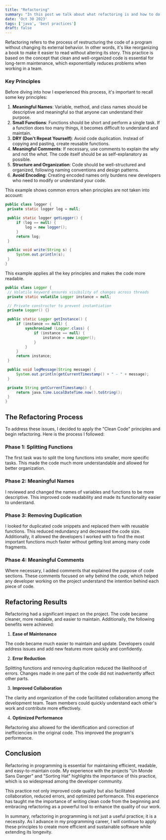 ```yaml
---
title: "Refactoring"
summary: "In this post we talk about what refactoring is and how to do it effectively along with some other."
date: 'Oct 30 2023'
tags: ['java', 'best practices']
draft: false
---
```


Refactoring refers to the process of restructuring the code of a program without changing its external behavior.
In other words, it's like reorganizing a book to make it easier to read without altering its story.
This practice is based on the concept that clean and well-organized code is essential for long-term maintenance,
which exponentially reduces problems when working in a team.

### Key Principles

Before diving into how I experienced this process, it's important to recall some key principles:

1. **Meaningful Names**: Variable, method, and class names should be descriptive and meaningful so that anyone can understand their purpose.
2. **Small Functions**: Functions should be short and perform a single task. If a function does too many things, it becomes difficult to understand and maintain.
3. **DRY (Don't Repeat Yourself)**: Avoid code duplication. Instead of copying and pasting, create reusable functions.
4. **Meaningful Comments**: If necessary, use comments to explain the _why_ and not the _what_. The code itself should be as self-explanatory as possible.
5. **Structure and Organization**: Code should be well-structured and organized, following naming conventions and design patterns.
6. **Avoid Encoding**: Creating encoded names only burdens new developers who need to modify or understand your code.

This example shows common errors when principles are not taken into account:

```java
public class logger {
 private static logger log = null;

 public static logger getLogger() {
     if (log == null) {
         log = new logger();
     }
     return log;
 }

 public void write(String s) {
     System.out.println(s);
 }
}
   ```

This example applies all the key principles and makes the code more readable.

```java
public class Logger {
 // Volatile keyword ensures visibility of changes across threads
 private static volatile Logger instance = null;

 // Private constructor to prevent instantiation
 private Logger() {}

 public static Logger getInstance() {
     if (instance == null) {
         synchronized (Logger.class) {
             if (instance == null) {
                 instance = new Logger();
             }
         }
     }
     return instance;
 }

 public void logMessage(String message) {
     System.out.println(getCurrentTimestamp() + " - " + message);
 }

 private String getCurrentTimestamp() {
     return java.time.LocalDateTime.now().toString();
 }
}
   ```

## The Refactoring Process

To address these issues, I decided to apply the "Clean Code" principles and begin refactoring. Here is the process I followed:

### Phase 1: Splitting Functions

The first task was to split the long functions into smaller, more specific tasks. This made the code much more understandable and allowed for better organization.

### Phase 2: Meaningful Names

I reviewed and changed the names of variables and functions to be more descriptive. This improved code readability and made its functionality easier to understand.

### Phase 3: Removing Duplication

I looked for duplicated code snippets and replaced them with reusable functions.
This reduced redundancy and decreased the code size. Additionally,
it allowed the developers I worked with
to find the most important functions much faster without getting lost among many code fragments.

### Phase 4: Meaningful Comments

Where necessary, I added comments that explained the purpose of code sections. These comments focused on _why_ behind the code, which helped any developer working on the project understand the intention behind each piece of code.

## Refactoring Results

Refactoring had a significant impact on the project. The code became cleaner, more readable, and easier to maintain. Additionally, the following benefits were achieved:

1. **Ease of Maintenance**

The code became much easier to maintain and update. Developers could address issues and add new features more quickly and confidently.

2. **Error Reduction**

Splitting functions and removing duplication reduced the likelihood of errors. Changes made in one part of the code did not inadvertently affect other parts.

3. **Improved Collaboration**

The clarity and organization of the code facilitated collaboration among the development team. Team members could quickly understand each other's work and contribute more effectively.

4. **Optimized Performance**

Refactoring also allowed for the identification and correction of inefficiencies in the original code. This improved the program's performance.

## Conclusion

Refactoring in programming is essential for maintaining efficient, readable, and easy-to-maintain code. My experience with the projects "Un Monde Sans Danger" and "Sorting Hat" highlights the importance of this practice, which is so widespread among the developer community.

This practice not only improved code quality but also facilitated collaboration, reduced errors, and optimized performance. This experience has taught me the importance of writing clean code from the beginning and embracing refactoring as a powerful tool to enhance the quality of our work.

In summary, refactoring in programming is not just a useful practice; it is a necessity. As I advance in my programming career, I will continue to apply these principles to create more efficient and sustainable software while extending its longevity.
